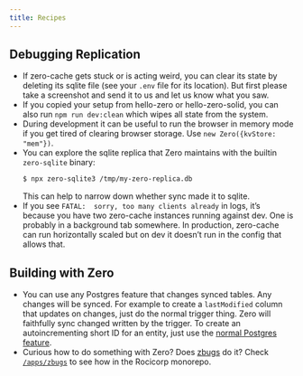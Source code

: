 ```yaml
---
title: Recipes
---
```


## Debugging Replication

- If zero-cache gets stuck or is acting weird, you can clear its state by deleting its sqlite file (see your `.env` file for its location). But first please take a screenshot and send it to us and let us know what you saw.
- If you copied your setup from hello-zero or hello-zero-solid, you can also run `npm run dev:clean` which wipes all state from the system.
- During development it can be useful to run the browser in memory mode if you get tired of clearing browser storage. Use `new Zero({kvStore: "mem"})`.
- You can explore the sqlite replica that Zero maintains with the builtin `zero-sqlite` binary:
  ```bash
  $ npx zero-sqlite3 /tmp/my-zero-replica.db
  ```
  This can help to narrow down whether sync made it to sqlite.
- If you see `FATAL:  sorry, too many clients already` in logs, it’s because you have two zero-cache instances running against dev. One is probably in a background tab somewhere. In production, zero-cache can run horizontally scaled but on dev it doesn’t run in the config that allows that.

## Building with Zero

- You can use any Postgres feature that changes synced tables. Any changes will be synced. For example to create a `lastModified` column that updates on changes, just do the normal trigger thing. Zero will faithfully sync changed written by the trigger. To create an autoincrementing short ID for an entity, just use the [normal Postgres feature](https://github.com/rocicorp/mono/blob/2e9c198486d3abd4280e9595acc71cb42c01e8be/apps/zbugs/docker/init_upstream/init.sql#L28).
- Curious how to do something with Zero? Does [zbugs](https://bugs.rocicorp.dev/) do it? Check [`/apps/zbugs`](https://github.com/rocicorp/mono/tree/main/apps/zbugs) to see how in the Rocicorp monorepo.
